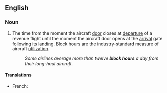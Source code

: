 ==English==

===Noun===
{{en-noun}}

# {{lb|en|aviation}} The time from the moment the aircraft [[door]] closes at [[departure]] of a revenue flight until the moment the aircraft door opens at the [[arrival]] gate following its [[landing]]. Block hours are the industry-standard measure of aircraft [[utilization]].
#: ''Some airlines average more than twelve '''block hours''' a day from their long-haul aircraft.''
====Translations====
{{trans-top|aviation}}

* French: {{t+|fr|temps de vol cale à cale|m}}
{{trans-bottom}}